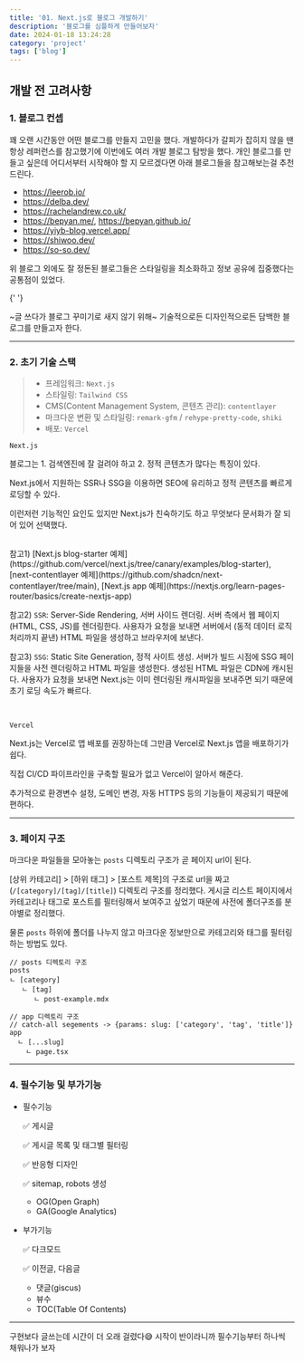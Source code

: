 ```yaml
---
title: '01. Next.js로 블로그 개발하기'
description: '블로그를 심플하게 만들어보자'
date: 2024-01-18 13:24:28
category: 'project'
tags: ['blog']
---
```


## 개발 전 고려사항

### 1. 블로그 컨셉

꽤 오랜 시간동안 어떤 블로그를 만들지 고민을 했다.
개발하다가 갈피가 잡히지 않을 땐 항상 레퍼런스를 참고했기에 이번에도 여러 개발 블로그 탐방을 했다.
개인 블로그를 만들고 싶은데 어디서부터 시작해야 할 지 모르겠다면 아래 블로그들을 참고해보는걸 추천드린다.

- https://leerob.io/
- https://delba.dev/
- https://rachelandrew.co.uk/
- https://bepyan.me/, https://bepyan.github.io/
- https://yiyb-blog.vercel.app/
- https://shiwoo.dev/
- https://so-so.dev/

위 블로그 외에도 잘 정돈된 블로그들은 스타일링을 최소화하고 정보 공유에 집중했다는 공통점이 있었다.

{' '}

~글 쓰다가 블로그 꾸미기로 새지 않기 위해~ 기술적으로든 디자인적으로든 담백한
블로그를 만들고자 한다.

<hr />

### 2. 초기 기술 스택

> - 프레임워크: `Next.js`
> - 스타일링: `Tailwind CSS`
> - CMS(Content Management System, 콘텐츠 관리): `contentlayer`
> - 마크다운 변환 및 스타일링: `remark-gfm` / `rehype-pretty-code`, `shiki`
> - 배포: `Vercel`

`Next.js`

블로그는 1. 검색엔진에 잘 걸려야 하고 2. 정적 콘텐츠가 많다는 특징이 있다.

Next.js에서 지원하는 SSR나 SSG을 이용하면 SEO에 유리하고 정적 콘텐츠를 빠르게 로딩할 수 있다.

이런저런 기능적인 요인도 있지만 Next.js가 친숙하기도 하고 무엇보다 문서화가 잘 되어 있어 선택했다.

<br />
참고1) [Next.js blog-starter 예제](https://github.com/vercel/next.js/tree/canary/examples/blog-starter),
[next-contentlayer 예제](https://github.com/shadcn/next-contentlayer/tree/main),
[Next.js app 예제](https://nextjs.org/learn-pages-router/basics/create-nextjs-app)

참고2) `SSR`: Server-Side Rendering, 서버 사이드 렌더링. 서버 측에서 웹 페이지(HTML, CSS, JS)를 렌더링한다.
사용자가 요청을 보내면 서버에서 (동적 데이터 로직 처리까지 끝낸) HTML 파일을 생성하고 브라우저에 보낸다.

참고3) `SSG`: Static Site Generation, 정적 사이트 생성.
서버가 빌드 시점에 SSG 페이지들을 사전 렌더링하고 HTML 파일을 생성한다.
생성된 HTML 파일은 CDN에 캐시된다.
사용자가 요청을 보내면 Next.js는 이미 렌더링된 캐시파일을 보내주면 되기 때문에 초기 로딩 속도가 빠르다.

<br />

`Vercel`

Next.js는 Vercel로 앱 배포를 권장하는데 그만큼 Vercel로 Next.js 앱을 배포하기가 쉽다.

직접 CI/CD 파이프라인을 구축할 필요가 없고 Vercel이 알아서 해준다.

추가적으로 환경변수 설정, 도메인 변경, 자동 HTTPS 등의 기능들이 제공되기 때문에 편하다.

<hr />

### 3. 페이지 구조

마크다운 파일들을 모아놓는 `posts` 디렉토리 구조가 곧 페이지 url이 된다.

[상위 카테고리] > [하위 태그] > [포스트 제목]의 구조로 url을 짜고(`/[category]/[tag]/[title]`) 디렉토리 구조를 정리했다.
게시글 리스트 페이지에서 카테고리나 태그로 포스트를 필터링해서 보여주고 싶었기 때문에
사전에 폴더구조를 분야별로 정리했다.

물론 `posts` 하위에 폴더를 나누지 않고 마크다운 정보만으로 카테고리와 태그를 필터링하는 방법도 있다.

```
// posts 디렉토리 구조
posts
ㄴ [category]
   ㄴ [tag]
      ㄴ post-example.mdx

// app 디렉토리 구조
// catch-all segements -> {params: slug: ['category', 'tag', 'title']}
app
  ㄴ [...slug]
    ㄴ page.tsx
```

<hr />

### 4. 필수기능 및 부가기능

- 필수기능

  ✅ 게시글

  ✅ 게시글 목록 및 태그별 필터링

  ✅ 반응형 디자인

  ✅ sitemap, robots 생성

  - OG(Open Graph)
  - GA(Google Analytics)

- 부가기능

  ✅ 다크모드

  ✅ 이전글, 다음글

  - 댓글(giscus)
  - 뷰수
  - TOC(Table Of Contents)

<hr />

구현보다 글쓰는데 시간이 더 오래 걸렸다😅 시작이 반이라니까 필수기능부터 하나씩 채워나가 보자

